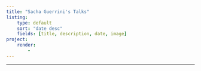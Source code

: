 ```yaml
---
title: "Sacha Guerrini's Talks"
listing: 
    type: default
    sort: "date desc"
    fields: [title, description, date, image]
project:
    render:
        - 
---
```


---
